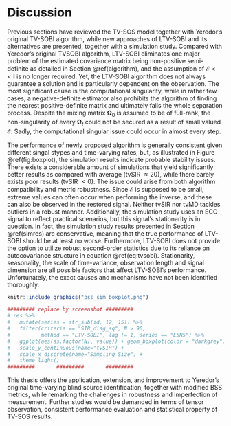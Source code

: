 # Discussion {#discussion}

Previous sections have reviewed the TV-SOS model together with Yeredor's original TV-SOBI algorithm, while new approaches of LTV-SOBI and its alternatives are presented, together with a simulation study. Compared with Yeredor's original TVSOBI algorithm, LTV-SOBI eliminates one major problem of the estimated covariance matrix being non-positive semi-definite as detailed in Section \@ref(algorithm), and the assumption of $\boldsymbol{\mathcal E} << \boldsymbol I$ is no longer required. Yet, the LTV-SOBI algorithm does not always guarantee a solution and is particularly dependent on the observation. The most significant cause is the computational singularity, while in rather few cases, a negative-definite estimator also prohibits the algorithm of finding the nearest positive-definite matrix and ultimately fails the whole separation process. Despite the mixing matrix $\boldsymbol \Omega_0$ is assumed to be of full-rank, the non-singularity of every $\boldsymbol \Omega_t$ could not be secured as a result of small valued $\boldsymbol{\mathcal E}$. Sadly, the computational singular issue could occur in almost every step.

The performance of newly proposed algorithm is generally consistent given different singal stypes and time-varying rates, but, as illustrated in Figure \@ref(fig:boxplot), the simulation results indicate probable stability issues. There exists a considerable amount of simulations that yield significantly better results as compared with average (tvSIR $\approx 20$), while there barely exists poor results (tvSIR $< 0$). The issue could arise from both algorithm compatibility and metric robustness. Since $\boldsymbol{\mathcal E}$ is supposed to be small, extreme values can often occur when performing the inverse, and these can also be observed in the restored signal. Neither tvSIR nor tvMD tackles outliers in a robust manner. Additionally, the simulation study uses an ECG signal to reflect practical scenarios, but this signal's stationarity is in question. In fact, the simulation study results presented in Section \@ref(simres) are conservative, meaning that the true performance of LTV-SOBI should be at least no worse. Furthermore, LTV-SOBI does not provide the option to utilize robust second-order statistics due to its reliance on autocovariance structure in equation \@ref(eq:tvsobi). Stationarity, seasonality, the scale of time-variance, observation length and signal dimension are all possible factors that affect LTV-SOBI's performance. Unfortunately, the exact causes and mechanisms have not been identified thoroughly. 

```r

knitr::include_graphics("bss_sim_boxplot.png")

######### replace by screenshot #########
# res %>% 
#   mutate(series = str_sub(id, 12, 15)) %>%
#   filter(criteria == "SIR_diag_sq", N > 90, 
#          method == "LTV-SOBI", lag != 1, series == "E5N5") %>%
#   ggplot(aes(as.factor(N), value)) + geom_boxplot(color = "darkgrey")  +
#   scale_y_continuous(name="tvSIR") +
#   scale_x_discrete(name="Sampling Size") +
#   theme_light()
#########       #########       #########
```

This thesis offers the application, extension, and improvement to Yeredor's original time-varying blind source identification, together with modified BSS metrics, while remarking the challenges in robustness and imperfection of measurement. Further studies would be demanded in terms of tensor observation, consistent performance evaluation and statistical property of TV-SOS results.